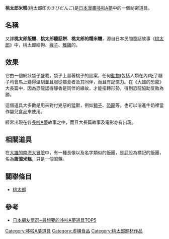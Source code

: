 {{pathnav|多啦A夢|哆啦A夢道具列表}}
{{noteTA
|G1=Doraemon
}}
{{notability unreferenced|time=2010-05-23T05:20:23+00:00}}
{{japanese|japanese=桃太郎印のきびだんご|kana=ももたろうじるしのきびだんご|romaji=Momotaroujirusino Kibidango}}
'''桃太郎米糕'''(桃太郎印のきびだんご)是[[日本|日本]][[漫畫|漫畫]][[哆啦A夢|哆啦A夢]]中的一個祕密道具。

==名稱==
又譯'''桃太郎飯糰'''、'''桃太郎聽話餅'''、'''桃太郎的糯米糰'''，源自日本民間童話故事《[[桃太郎|桃太郎]]》中，桃太郎給狗、[[猴子|猴子]]、[[雉雞|雉雞]]的{{link-ja|黍團子|きびだんご|黍團子}}。

==效果==
它由一個網狀袋子盛載，袋子上畫著桃子的圖案，任何[[動物|動物]](包括人類在內)吃了糰子均會馬上變得溫馴並且服從餵食者及其同伴，而且有記憶力。在《大雄的恐龍》大長篇中，因為恐龍認得靜香是同伴的緣故，才能扭轉形勢，得到恐龍協助反敗為勝。

這個道具大多數是用來對付兇惡的猛獸，例如[[獅子|獅子]]、[[恐龍|恐龍]]等。也可以溶進牛奶裡當作嬰兒食品來使用。

經常出現在各[[多啦A夢|多啦A夢]]故事之中，而且大長篇故事及電影亦有出現。

==相關道具==
在[[大雄的南海大冒險|大雄的南海大冒險]]中，有一種長像以及名字類似的飯團，是屁股為標記的飯團，名為'''腹瀉米糕'''，只是一個瀉藥。

==關聯條目==
*[[桃太郎|桃太郎]]

== 參考 ==
* [https://web.archive.org/web/20130520044824/http://news.gamme.com.tw/471210/2 日本網友票選~最想要的哆啦A夢道具TOP5]

{{哆啦A夢}}

{{DEFAULTSORT:桃太郎印のきびだんご}}
[[Category:哆啦A夢道具|Category:哆啦A夢道具]]
[[Category:虛構食品|Category:虛構食品]]
[[Category:桃太郎题材作品|Category:桃太郎题材作品]]
{{ACG-stub}}